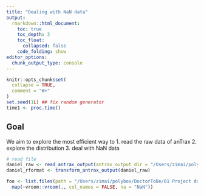 ```yaml
---
title: "Dealing with NaN data"
output:
  rmarkdown::html_document:
    toc: true
    toc_depth: 3
    toc_float:
      collapsed: false
    code_folding: show
editor_options: 
  chunk_output_type: console
---
```


```r
knitr::opts_chunk$set(
  collapse = TRUE,
  comment = "#>"
)
set.seed(1L) ## fix random generator
time1 <- proc.time()
```

## Goal

We aim to explore the most efficient way to 
1. read the raw data of anTrax
2. explore the distribution
3. deal with NaN data
```r
# read file 
daniel_raw <- read_antrax_output(antrax_output_dir = "/Users/zimai/polybox/DoctorToBe/01 Project documents/ZIM00 General Documents/tracking/Daniel/", suffix = "*TOTant_xy.csv", col_names = c("X1_1", "X1_2", "X2_1", "X2_2", "X3_1", "X3_2", "X4_1", "X4_2", "X5_1", "X5_2", "X6_1", "X6_2", "X7_1", "X7_2", "X8_1", "X8_2", "X9_1", "X9_2"))
daniel_rformat <- transform_antrax_output(daniel_raw)

foo <- list.files(path = "/Users/zimai/polybox/DoctorToBe/01 Project documents/ZIM00 General Documents/tracking/Daniel/", pattern = "*TOTant_xy.csv", full.names = TRUE) %>%
  map(~vroom::vroom(., col_names = FALSE, na = "NaN"))

```
